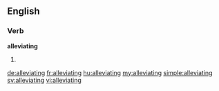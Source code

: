 ==English==

===Verb===
'''alleviating'''

# {{present participle of|alleviate}}

[[de:alleviating]]
[[fr:alleviating]]
[[hu:alleviating]]
[[my:alleviating]]
[[simple:alleviating]]
[[sv:alleviating]]
[[vi:alleviating]]